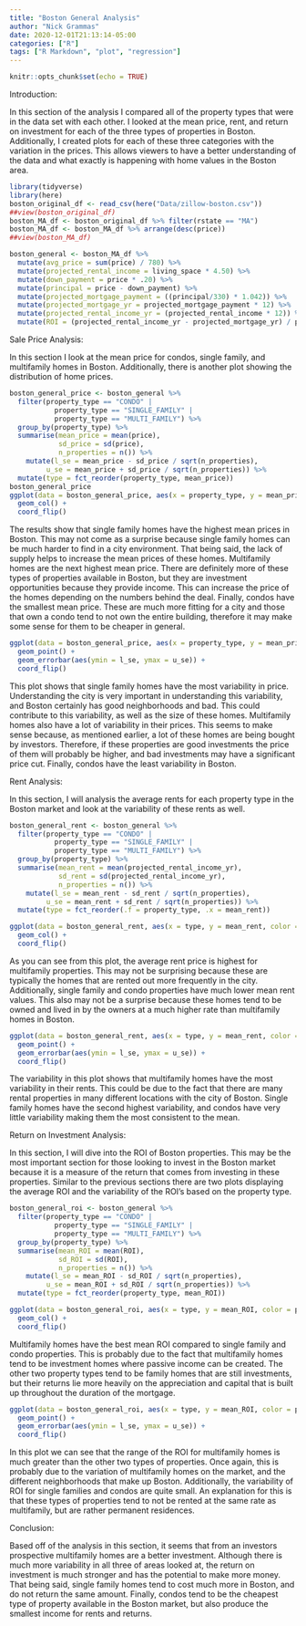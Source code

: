 ```yaml
---
title: "Boston General Analysis"
author: "Nick Grammas"
date: 2020-12-01T21:13:14-05:00
categories: ["R"]
tags: ["R Markdown", "plot", "regression"]
---
```


```r
knitr::opts_chunk$set(echo = TRUE)
```

Introduction:

In this section of the analysis I compared all of the property types that were in the data set with each other. I looked at the mean price, rent, and return on investment for each of the three types of properties in Boston. Additionally, I created plots for each of these three categories with the variation in the prices. This allows viewers to have a better understanding of the data and what exactly is happening with home values in the Boston area. 

```r
library(tidyverse)
library(here)
boston_original_df <- read_csv(here("Data/zillow-boston.csv"))
##view(boston_original_df)
boston_MA_df <- boston_original_df %>% filter(rstate == "MA")
boston_MA_df <- boston_MA_df %>% arrange(desc(price))
##view(boston_MA_df)
```


```r
boston_general <- boston_MA_df %>%
  mutate(avg_price = sum(price) / 780) %>%
  mutate(projected_rental_income = living_space * 4.50) %>%
  mutate(down_payment = price * .20) %>%
  mutate(principal = price - down_payment) %>%
  mutate(projected_mortgage_payment = ((principal/330) * 1.042)) %>%
  mutate(projected_mortgage_yr = projected_mortgage_payment * 12) %>%
  mutate(projected_rental_income_yr = (projected_rental_income * 12)) %>%
  mutate(ROI = (projected_rental_income_yr - projected_mortgage_yr) / projected_mortgage_yr)
```
Sale Price Analysis:

In this section I look at the mean price for condos, single family, and multifamily homes in Boston. Additionally, there is another plot showing the distribution of home prices.

```r
boston_general_price <- boston_general %>%
  filter(property_type == "CONDO" |
           property_type == "SINGLE_FAMILY" |
           property_type == "MULTI_FAMILY") %>%
  group_by(property_type) %>%
  summarise(mean_price = mean(price),
            sd_price = sd(price),
            n_properties = n()) %>%
    mutate(l_se = mean_price - sd_price / sqrt(n_properties),
         u_se = mean_price + sd_price / sqrt(n_properties)) %>%
  mutate(type = fct_reorder(property_type, mean_price))
boston_general_price
ggplot(data = boston_general_price, aes(x = property_type, y = mean_price, color = property_type, fill = property_type)) + 
  geom_col() +
  coord_flip()
```

The results show that single family homes have the highest mean prices in Boston. This may not come as a surprise because single family homes can be much harder to find in a city environment. That being said, the lack of supply helps to increase the mean prices of these homes. Multifamily homes are the next highest mean price. There are definitely more of these types of properties available in Boston, but they are investment opportunities because they provide income. This can increase the price of the homes depending on the numbers behind the deal. Finally, condos have the smallest mean price. These are much more fitting for a city and those that own a condo tend to not own the entire building, therefore it may make some sense for them to be cheaper in general.

```r
ggplot(data = boston_general_price, aes(x = property_type, y = mean_price, color = property_type)) +
  geom_point() +
  geom_errorbar(aes(ymin = l_se, ymax = u_se)) +
  coord_flip()
```

This plot shows that single family homes have the most variability in price. Understanding the city is very important in understanding this variability, and Boston certainly has good neighborhoods and bad. This could contribute to this variability, as well as the size of these homes. Multifamily homes also have a lot of variability in their prices. This seems to make sense because, as mentioned earlier, a lot of these homes are being bought by investors. Therefore, if these properties are good investments the price of them will probably be higher, and bad investments may have a significant price cut. Finally, condos have the least variability in Boston. 

Rent Analysis:

In this section, I will analysis the average rents for each property type in the Boston market and look at the variability of these rents as well. 

```r
boston_general_rent <- boston_general %>%
  filter(property_type == "CONDO" |
           property_type == "SINGLE_FAMILY" |
           property_type == "MULTI_FAMILY") %>%
  group_by(property_type) %>%
  summarise(mean_rent = mean(projected_rental_income_yr),
            sd_rent = sd(projected_rental_income_yr),
            n_properties = n()) %>%
    mutate(l_se = mean_rent - sd_rent / sqrt(n_properties),
         u_se = mean_rent + sd_rent / sqrt(n_properties)) %>%
  mutate(type = fct_reorder(.f = property_type, .x = mean_rent))

ggplot(data = boston_general_rent, aes(x = type, y = mean_rent, color = property_type, fill = property_type)) + 
  geom_col() +
  coord_flip()
```

As you can see from this plot, the average rent price is highest for multifamily properties. This may not be surprising because these are typically the homes that are rented out more frequently in the city. Additionally, single family and condo properties have much lower mean rent values. This also may not be a surprise because these homes tend to be owned and lived in by the owners at a much higher rate than multifamily homes in Boston.

```r
ggplot(data = boston_general_rent, aes(x = type, y = mean_rent, color = property_type)) +
  geom_point() +
  geom_errorbar(aes(ymin = l_se, ymax = u_se)) +
  coord_flip()
```

The variability in this plot shows that multifamily homes have the most variability in their rents. This could be due to the fact that there are many rental properties in many different locations with the city of Boston. Single family homes have the second highest variability, and condos have very little variability making them the most consistent to the mean. 

Return on Investment Analysis:

In this section, I will dive into the ROI of Boston properties. This may be the most important section for those looking to invest in the Boston market because it is a measure of the return that comes from investing in these properties. Similar to the previous sections there are two plots displaying the average ROI and the variability of the ROI's based on the property type. 

```r
boston_general_roi <- boston_general %>%
  filter(property_type == "CONDO" |
           property_type == "SINGLE_FAMILY" |
           property_type == "MULTI_FAMILY") %>%
  group_by(property_type) %>%
  summarise(mean_ROI = mean(ROI),
            sd_ROI = sd(ROI),
            n_properties = n()) %>%
    mutate(l_se = mean_ROI - sd_ROI / sqrt(n_properties),
         u_se = mean_ROI + sd_ROI / sqrt(n_properties)) %>%
  mutate(type = fct_reorder(property_type, mean_ROI))

ggplot(data = boston_general_roi, aes(x = type, y = mean_ROI, color = property_type, fill = property_type)) + 
  geom_col() +
  coord_flip()
```

Multifamily homes have the best mean ROI compared to single family and condo properties. This is probably due to the fact that multifamily homes tend to be investment homes where passive income can be created. The other two property types tend to be family homes that are still investments, but their returns lie more heavily on the appreciation and capital that is built up throughout the duration of the mortgage. 

```r
ggplot(data = boston_general_roi, aes(x = type, y = mean_ROI, color = property_type, fill = property_type)) +
  geom_point() +
  geom_errorbar(aes(ymin = l_se, ymax = u_se)) +
  coord_flip()
```

In this plot we can see that the range of the ROI for multifamily homes is much greater than the other two types of properties. Once again, this is probably due to the variation of multifamily homes on the market, and the different neighborhoods that make up Boston. Additionally, the variability of ROI for single families and condos are quite small. An explanation for this is that these types of properties tend to not be rented at the same rate as multifamily, but are rather permanent residences. 


Conclusion:

Based off of the analysis in this section, it seems that from an investors prospective multifamily homes are a better investment. Although there is much more variability in all three of areas looked at, the return on investment is much stronger and has the potential to make more money. That being said, single family homes tend to cost much more in Boston, and do not return the same amount. Finally, condos tend to be the cheapest type of property available in the Boston market, but also produce the smallest income for rents and returns. 